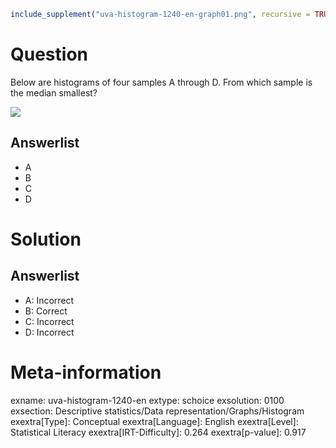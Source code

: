 ```r
include_supplement("uva-histogram-1240-en-graph01.png", recursive = TRUE)
```

Question
========

Below are histograms of four samples A through D. From which sample is the median smallest?

![](uva-histogram-1240-en-graph01.png)

Answerlist
----------

* A
* B
* C
* D

Solution
========

Answerlist
----------

* A: Incorrect
* B: Correct
* C: Incorrect
* D: Incorrect

Meta-information
================
exname: uva-histogram-1240-en
extype: schoice
exsolution: 0100
exsection: Descriptive statistics/Data representation/Graphs/Histogram
exextra[Type]: Conceptual
exextra[Language]: English
exextra[Level]: Statistical Literacy
exextra[IRT-Difficulty]: 0.264
exextra[p-value]: 0.917
